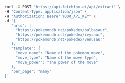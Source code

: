 <CodeGroup>

```bash curl
curl -X POST "https://api.fetchfox.ai/api/extract" \
-H "Content-Type: application/json" \
-H "Authorization: Bearer YOUR_API_KEY" \
-d '{
   "urls": [
     "https://pokemondb.net/pokedex/bulbasaur",
     "https://pokemondb.net/pokedex/ivysaur",
     "https://pokemondb.net/pokedex/venusaur"
   ],
   "template": {
     "move_name": "Name of the pokemon move",
     "move_type": "Name of the move type",
     "move_power": "The power of the move"
   },
   "per_page": "many"
}'
```

</CodeGroup>